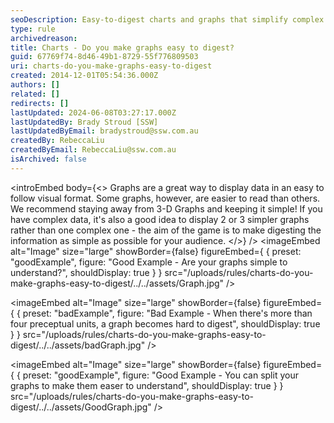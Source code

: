 ```yaml
---
seoDescription: Easy-to-digest charts and graphs that simplify complex data for your audience.
type: rule
archivedreason:
title: Charts - Do you make graphs easy to digest?
guid: 67769f74-8d46-49b1-8729-55f776809503
uri: charts-do-you-make-graphs-easy-to-digest
created: 2014-12-01T05:54:36.000Z
authors: []
related: []
redirects: []
lastUpdated: 2024-06-08T03:27:17.000Z
lastUpdatedBy: Brady Stroud [SSW]
lastUpdatedByEmail: bradystroud@ssw.com.au
createdBy: RebeccaLiu
createdByEmail: RebeccaLiu@ssw.com.au
isArchived: false
---
```


<introEmbed
  body={<>
Graphs are a great way to display data in an easy to follow visual format. Some graphs, however, are easier to read than others. We recommend staying away from 3-D Graphs and keeping it simple! If you have complex data, it's also a good idea to display 2 or 3 simpler graphs rather than one complex one - the aim of the game is to make digesting the information as simple as possible for your audience.
  </>}
/>
<imageEmbed
  alt="Image"
  size="large"
  showBorder={false}
  figureEmbed={ {
    preset: "goodExample",
    figure: "Good Example - Are your graphs simple to understand?",
    shouldDisplay: true
  } }
  src="/uploads/rules/charts-do-you-make-graphs-easy-to-digest/../../assets/Graph.jpg"
/>

<imageEmbed
  alt="Image"
  size="large"
  showBorder={false}
  figureEmbed={ {
    preset: "badExample",
    figure: "Bad Example - When there's more than four preceptual units, a graph becomes hard to digest",
    shouldDisplay: true
  } }
  src="/uploads/rules/charts-do-you-make-graphs-easy-to-digest/../../assets/badGraph.jpg"
/>

<imageEmbed
  alt="Image"
  size="large"
  showBorder={false}
  figureEmbed={ {
    preset: "goodExample",
    figure: "Good Example - You can split your graphs to make them easer to understand",
    shouldDisplay: true
  } }
  src="/uploads/rules/charts-do-you-make-graphs-easy-to-digest/../../assets/GoodGraph.jpg"
/>
